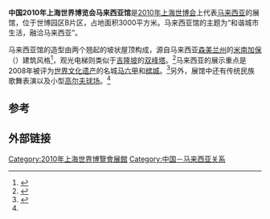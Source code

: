 {{Infobox building
| building_name       = 2010年上海世博会马来西亚馆
| native_building_name= 
| former_names        =
| alternate_names     =
| image               = 世博馬來西亞館.jpg
| caption             = 
| map_type            = 
| altitude            = 
| building_type       = 
| architectural_style = 
| structural_system   = 
| cost                = 
| ren_cost            =
| location            = [[上海|上海]]世博园区B片区
| address             = 
| client              = 
| owner               = 
| current_tenants     = 
| landlord            = 
| coordinates         = 
| start_date          = 
| completion_date     = 
| inauguration_date   =
| renovation_date     = 
| demolition_date     = 
| destruction_date    = 
| height              = 
| diameter            = 
| other_dimensions    = 
| floor_count         = 
| floor_area          = 3000平方米
| main_contractor     = 
| architect           = 
| architecture_firm   = [[华南理工大学|华南理工大学]]建筑设计研究院
| structural_engineer = 
| services_engineer   = 
| civil_engineer      = 
| other_designers     = 
| quantity_surveyor   = 
| awards              = 
| ren_architect       =
| ren_firm            =
| ren_str_engineer    = 
| ren_serv_engineer   = 
| ren_civ_engineer    = 
| ren_oth_designers   = 
| ren_qty_surveyor    = 
| ren_awards          = 
| references          = 
}}
'''中国2010年上海世界博览会马来西亚馆'''是[[2010年上海世博会|2010年上海世博会]]上代表[[马来西亚|马来西亚]]的展馆，位于世博园区B片区，占地面积3000平方米。马来西亚馆的主题为“和谐城市生活，融洽马来西亚”。

马来西亚馆的造型由两个翘起的坡状屋顶构成，源自马来西亚[[森美兰州|森美兰州]]的[[米南加保|米南加保]]（{{lang|en|Minangkabau}}）建筑风格<ref>{{cite web|url=http://www.expo2010.cn/a/20100501/000103.htm|title=马来西亚馆开馆 展示和谐城市生活|publisher=上海世博会官网|accessdate=2010-05-06|deadurl=yes|archiveurl=https://web.archive.org/web/20100507114454/http://www.expo2010.cn/a/20100501/000103.htm|archivedate=2010-05-07}}</ref>，观光电梯则类似于[[吉隆坡|吉隆坡]]的[[双峰塔|双峰塔]]。<ref name="expo">{{cite web|url=http://www.expo2010.cn/c/gj_tpl_13.htm|title=马来西亚馆|publisher=上海世博会官网|accessdate=2010-05-06|deadurl=yes|archiveurl=https://web.archive.org/web/20100429083632/http://www.expo2010.cn/c/gj_tpl_13.htm|archivedate=2010-04-29}}</ref>马来西亚的展示重点是2008年被评为[[世界文化遗产|世界文化遗产]]的名城[[马六甲市|马六甲]]和[[槟城|槟城]]。<ref>{{cite web|url=http://www.expo2010.cn/a/20091023/000011.htm|title=上海世博会马来西亚馆：展现亚洲魅力所在|publisher=上海世博会官网|accessdate=2010-05-06|deadurl=yes|archiveurl=https://web.archive.org/web/20091128215215/http://www.expo2010.cn/a/20091023/000011.htm|archivedate=2009-11-28}}</ref>另外，展馆中还有传统民族歌舞表演以及小型[[高尔夫球场|高尔夫球场]]。<ref name="expo" />

==参考==
{{Commonscat|Malaysia Pavilion of Expo 2010|2010年上海世博会马来西亚馆}}
{{reflist}}

==外部链接==

{{2010年上海世博会展馆}}
[[Category:2010年上海世界博覽會展館|Category:2010年上海世界博覽會展館]]
[[Category:中国－马来西亚关系|Category:中国－马来西亚关系]]
